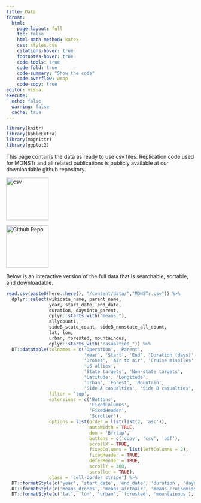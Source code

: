 ```yaml
---
title: Data
format:
  html:
    page-layout: full
    toc: false
    html-math-method: katex
    css: styles.css
    citations-hover: true
    footnotes-hover: true
    code-tools: true
    code-fold: true
    code-summary: "Show the code"
    code-overflow: wrap
    code-copy: true
editor: visual
execute:
  echo: false
  warning: false
  cache: true
---
```


```r
library(knitr)
library(kableExtra)
library(magrittr)
library(ggplot2)
```

This page contains the data as ready to use csv files. Replication code used for MONSTr and all related publications is publicly available at our downloadable github repository.

::: {layout-ncol="2"}
[![csv](images/image-1053309457.png){fig-align="left" width="113"}](/content/data/MONSTr.csv)

[![Github Repo](images/image-1960859350.png){fig-align="left" width="113"}](https://github.com/jandresgannon/MONSTr)
:::

Below is an interactive version of the full data that is searchable, sortable, and downloadable.

```r
read.csv(paste0(here::here(), "/content/data/","MONSTr.csv")) %>%
  dplyr::select(wikidata_name, parent_name,
                year, start_date, end_date,
                duration, daysinto_parent,
                dplyr::starts_with("means_"),
                allycount1,
                sideB_state_count, sideB_nonstate_all_count,
                lat, lon,
                urban, forested, mountainous,
                dplyr::starts_with("casualties_")) %>%
  DT::datatable(colnames = c('Operation', 'Parent',
                             'Year', 'Start', 'End', 'Duration (days)', 'Days into parent',
                             'Drones', 'Air to air', 'Cruise missiles', 'Aerial bombing', 'Close air support', 'Ground troops', 'Paramil',
                             'US allies',
                             'State targets', 'Non-state targets',
                             'Latitude', 'Longitude',
                             'Urban', 'Forest', 'Mountain',
                             'Side A casualties', 'Side B casualties', 'Civilian casualties', 'US casualties'),
                filter = 'top',
                extensions = c('Buttons',
                               'FixedColumns',
                               'FixedHeader',
                               'Scroller'),
                options = list(order = list(list(2, 'asc')),
                               autoWidth = TRUE,
                               dom = 'Bfrtip',
                               buttons = c('copy', 'csv', 'pdf'),
                               scrollX = TRUE,
                               fixedColumns = list(leftColumns = 2),
                               fixedHeader = TRUE,
                               deferRender = TRUE,
                               scrollY = 300,
                               scroller = TRUE),
                class = 'cell-border stripe') %>%
  DT::formatStyle(c('year', 'start_date', 'end_date', 'duration', 'daysinto_parent'),  backgroundColor = 'orange') %>%
  DT::formatStyle(c('means_drones', 'means_airtoair', 'means_cruisemissiles', 'means_aerialbombing', 'means_closeairsupport', 'means_groundtroops', 'means_paramilitary'),  backgroundColor = 'lightblue') %>%
  DT::formatStyle(c('lat', 'lon', 'urban', 'forested', 'mountainous'),  backgroundColor = 'lightgreen')

```
